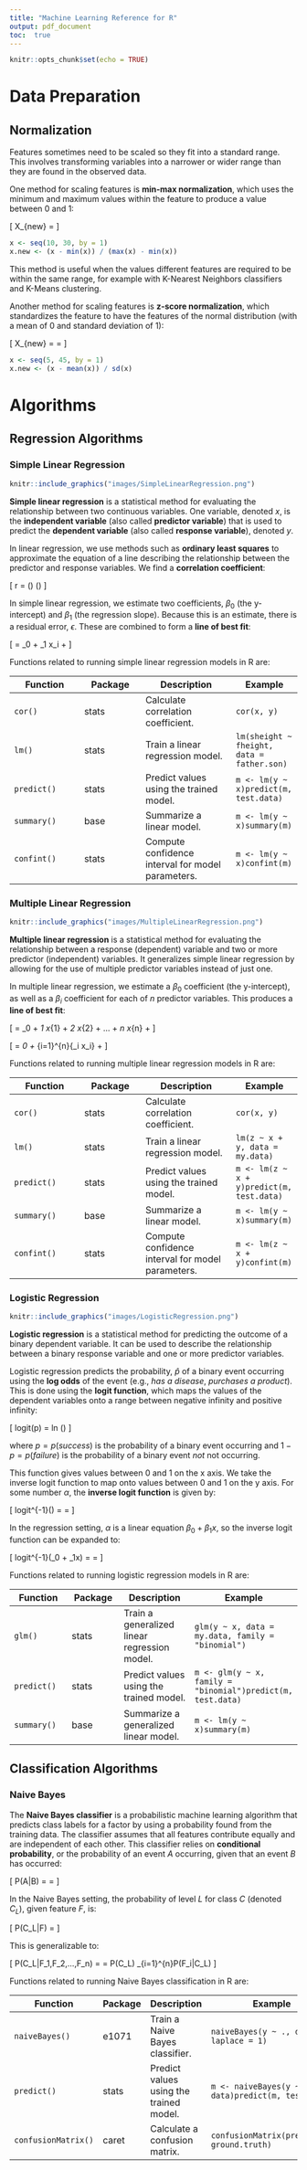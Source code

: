 ---
title: "Machine Learning Reference for R"
output: pdf_document
toc:  true
---

```{r setup, include=FALSE}
knitr::opts_chunk$set(echo = TRUE)
```

\newpage

# Data Preparation

## Normalization

Features sometimes need to be scaled so they fit into a standard range. This involves transforming variables into a narrower or wider range than they are found in the observed data.

One method for scaling features is **min-max normalization**, which uses the minimum and maximum values within the feature to produce a value between 0 and 1:

\[
X_{new} = \frac{X-min(X)}{max(X)-min(X)}
\]


```{r echo=TRUE}
x <- seq(10, 30, by = 1)
x.new <- (x - min(x)) / (max(x) - min(x))
```

This method is useful when the values different features are required to be within the same range, for example with K-Nearest Neighbors classifiers and K-Means clustering.

Another method for scaling features is **z-score normalization**, which standardizes the feature to have the features of the normal distribution (with a mean of 0 and standard deviation of 1):

\[
X_{new} = \frac{X-\mu}{\sigma} = \frac{X-mean(X)}{StdDev(X)}
\]

```{r echo=TRUE}
x <- seq(5, 45, by = 1)
x.new <- (x - mean(x)) / sd(x)
```

\newpage

# Algorithms

## Regression Algorithms

### Simple Linear Regression

```{r echo=FALSE, out.width="100%", fig.cap=NULL, fig.align="center"}
knitr::include_graphics("images/SimpleLinearRegression.png")
```

**Simple linear regression** is a statistical method for evaluating the relationship between two continuous variables. One variable, denoted $x$, is the **independent variable** (also called **predictor variable**) that is used to predict the **dependent variable** (also called **response variable**), denoted $y$.

In linear regression, we use methods such as **ordinary least squares** to approximate the equation of a line describing the relationship between the predictor and response variables. We find a **correlation coefficient**:

\[
r = \frac{1}{n - 1} \sum \left(\frac{x-\bar{x}}{s_x}\right) \left(\frac{y-\bar{y}}{s_y}\right)
\]

In simple linear regression, we estimate two coefficients, $\beta_0$ (the y-intercept) and $\beta_1$ (the regression slope). Because this is an estimate, there is a residual error, $\epsilon$. These are combined to form a **line of best fit**:

\[
\hat{y_i} = \beta_0 + \beta_1 x_i + \epsilon
\]

Functions related to running simple linear regression models in R are:

| Function | Package | Description | Example |
|----------|---------|-------------|---------|
| `cor()` | stats | Calculate correlation coefficient. | `cor(x, y)` |
| `lm()` | stats | Train a linear regression model. | `lm(sheight ~ fheight, data = father.son)` |
| `predict()` | stats | Predict values using the trained model. | `m <- lm(y ~ x)`\break`predict(m, test.data)` |
| `summary()` | base | Summarize a linear model. | `m <- lm(y ~ x)`\break`summary(m)` |
| `confint()` | stats | Compute confidence interval for model parameters. | `m <- lm(y ~ x)`\break`confint(m)` |

### Multiple Linear Regression

```{r echo=FALSE, out.width="100%", fig.cap=NULL, fig.align="center"}
knitr::include_graphics("images/MultipleLinearRegression.png")
```

**Multiple linear regression** is a statistical method for evaluating the relationship between a response (dependent) variable and two or more predictor (independent) variables. It generalizes simple linear regression by allowing for the use of multiple predictor variables instead of just one.

In multiple linear regression, we estimate a $\beta_0$ coefficient (the y-intercept), as well as a $\beta_i$ coefficient for each of $n$ predictor variables. This produces a **line of best fit**:

\[
\hat{y} = \beta_0 + \beta_1 x_{1} + \beta_2 x_{2} + ... + \beta_n x_{n} + \epsilon
\]

\[
= \beta_0 + \sum_{i=1}^{n}{\beta_i x_i} + \epsilon
\]

Functions related to running multiple linear regression models in R are:

| Function | Package | Description | Example |
|----------|---------|-------------|---------|
| `cor()` | stats | Calculate correlation coefficient. | `cor(x, y)` |
| `lm()` | stats | Train a linear regression model. | `lm(z ~ x + y, data = my.data)` |
| `predict()` | stats | Predict values using the trained model. | `m <- lm(z ~ x + y)`\break`predict(m, test.data)` |
| `summary()` | base | Summarize a linear model. | `m <- lm(y ~ x)`\break`summary(m)` |
| `confint()` | stats | Compute confidence interval for model parameters. | `m <- lm(z ~ x + y)`\break`confint(m)` |

### Logistic Regression

```{r echo=FALSE, out.width="100%", fig.cap=NULL, fig.align="center"}
knitr::include_graphics("images/LogisticRegression.png")
```

**Logistic regression** is a statistical method for predicting the outcome of a binary dependent variable. It can be used to describe the relationship between a binary response variable and one or more predictor variables.

Logistic regression predicts the probability, $\hat{p}$ of a binary event occurring using the **log odds** of the event (e.g., *has a disease*, *purchases a product*). This is done using the **logit function**, which maps the values of the dependent variables onto a range between negative infinity and positive infinity:

\[
logit(p) = ln \left(\frac{p}{1-p}\right)
\]

where $p=p(success)$ is the probability of a binary event occurring and $1-p=p(failure)$ is the probability of a binary event *not* not occurring.

This function gives values between 0 and 1 on the x axis. We take the inverse logit function to map onto values between 0 and 1 on the y axis. For some number $\alpha$, the **inverse logit function** is given by:

\[
logit^{-1}(\alpha) = \frac{1}{1-e^{-\alpha}} = \frac{e^\alpha}{1-e^\alpha}
\]

In the regression setting, $\alpha$ is a linear equation $\beta_0 + \beta_1x$, so the inverse logit function can be expanded to:

\[
logit^{-1}(\beta_0 + \beta_1x) = \frac{1}{1-e^{-(\beta_0 + \beta_1x)}} = \frac{e^{\beta_0 + \beta_1x}}{1-e^{\beta_0 + \beta_1x}}
\]

Functions related to running logistic regression models in R are:

| Function | Package | Description | Example |
|----------|---------|-------------|---------|
| `glm()` | stats | Train a generalized linear regression model. | `glm(y ~ x, data = my.data, family = "binomial")` |
| `predict()` | stats | Predict values using the trained model. | `m <- glm(y ~ x, family = "binomial")`\break`predict(m, test.data)` |
| `summary()` | base | Summarize a generalized linear model. | `m <- lm(y ~ x)`\break`summary(m)` |


## Classification Algorithms

### Naive Bayes

The **Naive Bayes classifier** is a probabilistic machine learning algorithm that predicts class labels for a factor by using a probability found from the training data. The classifier assumes that all features contribute equally and are independent of each other. This classifier relies on **conditional probability**, or the probability of an event $A$ occurring, given that an event $B$ has occurred:

\[
P(A|B) = \frac{P(A \cap B)}{P(B)} = \frac{P(B|A)P(B)}{P(A)}
\]

In the Naive Bayes setting, the probability of level $L$ for class $C$ (denoted $C_L$), given feature $F$, is:

\[
P(C_L|F) = \frac{P(F|C_L)P(F)}{P(C_L)}
\]

This is generalizable to:

\[
P(C_L|F_1,F_2,...,F_n) = \frac{P(F_1,F_2,...,F_n|C_L)P(F_1,F_2,...,F_n)}{P(C_L)} = P(C_L) \prod_{i=1}^{n}P(F_i|C_L)
\]

Functions related to running Naive Bayes classification in R are:

| Function | Package | Description | Example |
|----------|---------|-------------|---------|
| `naiveBayes()` | e1071 | Train a Naive Bayes classifier. | `naiveBayes(y ~ ., data, laplace = 1)` |
| `predict()` | stats | Predict values using the trained model. | `m <- naiveBayes(y ~ ., data)`\break`predict(m, test.data)` |
| `confusionMatrix()` | caret | Calculate a confusion matrix. | `confusionMatrix(predicted, ground.truth)` |
